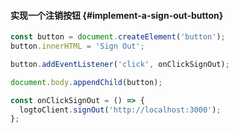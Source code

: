 
<SignOutNote />

#### 实现一个注销按钮 \{#implement-a-sign-out-button}

```js
const button = document.createElement('button');
button.innerHTML = 'Sign Out';

button.addEventListener('click', onClickSignOut);

document.body.appendChild(button);

const onClickSignOut = () => {
  logtoClient.signOut('http://localhost:3000');
};
```
